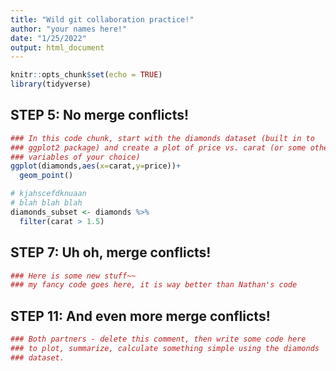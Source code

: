 ```yaml
---
title: "Wild git collaboration practice!"
author: "your names here!"
date: "1/25/2022"
output: html_document
---
```


```r
knitr::opts_chunk$set(echo = TRUE)
library(tidyverse)
```

## STEP 5: No merge conflicts!

```r
### In this code chunk, start with the diamonds dataset (built in to
### ggplot2 package) and create a plot of price vs. carat (or some other
### variables of your choice)
ggplot(diamonds,aes(x=carat,y=price))+
  geom_point()
```

```r
# kjahscefdknuaan
# blah blah blah
diamonds_subset <- diamonds %>%
  filter(carat > 1.5)

```

## STEP 7: Uh oh, merge conflicts!

```r
### Here is some new stuff~~
### my fancy code goes here, it is way better than Nathan's code
```

## STEP 11: And even more merge conflicts!

```r
### Both partners - delete this comment, then write some code here
### to plot, summarize, calculate something simple using the diamonds
### dataset.


```
